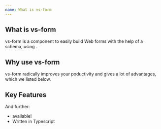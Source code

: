 ```yaml
---
name: What is vs-form
---
```


## What is vs-form

vs-form is a <Link link="https://reactjs.org/" text="React" /> component to easily build Web forms with the help of a schema, using <Link link="https://material-ui.com/" text="material-ui" />.

## Why use vs-form

vs-form radically improves your poductivity and gives a lot of advantages, which we listed below.

## Key Features

<ListPoints />

And further:
- <Link link="link" text="Visual builder" /> available!
- Written in Typescript